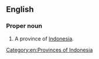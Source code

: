 {{also|jambi}}
==English==
{{wikipedia}}

===Proper noun===
{{en-proper noun}}

# A province of [[Indonesia]].

[[Category:en:Provinces of Indonesia]]